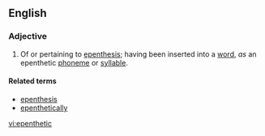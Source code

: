 ==English==

===Adjective===
{{en-adj|-}}

# {{linguistics}} Of or pertaining to [[epenthesis]]; having been inserted into a [[word]], ''as'' an epenthetic [[phoneme]] or [[syllable]].

====Related terms====
* [[epenthesis]]
* [[epenthetically]]

[[vi:epenthetic]]